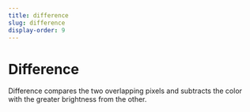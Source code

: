 ```yaml
---
title: difference
slug: difference
display-order: 9
---
```


# Difference


Difference compares the two overlapping pixels and subtracts the color with the greater brightness from the other.